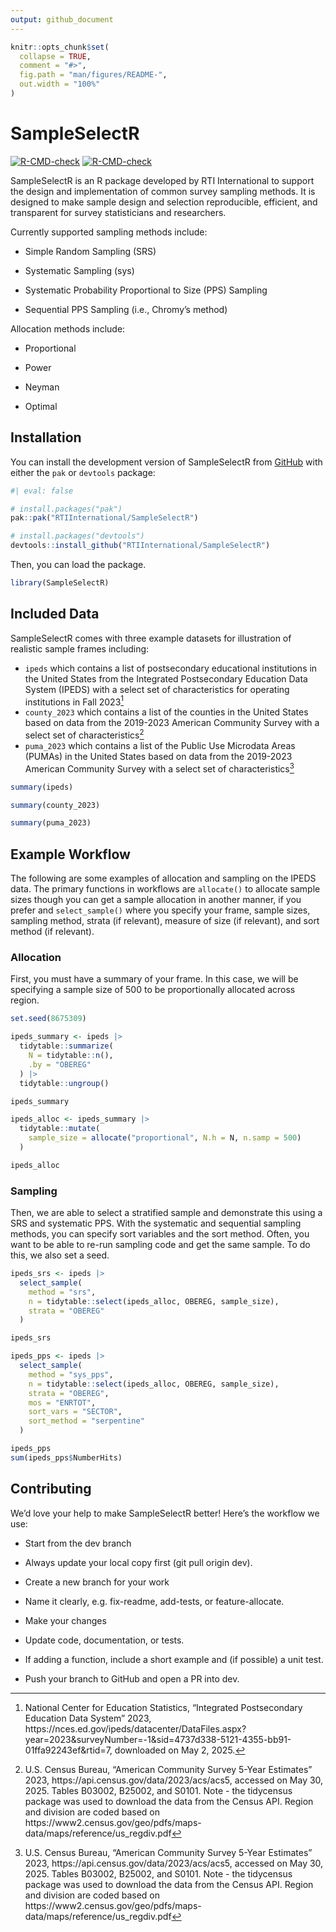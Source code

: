 ```yaml
---
output: github_document
---
```



```r
knitr::opts_chunk$set(
  collapse = TRUE,
  comment = "#>",
  fig.path = "man/figures/README-",
  out.width = "100%"
)
```


# SampleSelectR

<!-- badges: start -->
[![R-CMD-check](https://github.com/RTIInternational/SampleSelectR/actions/workflows/R-CMD-check.yaml/badge.svg)](https://github.com/RTIInternational/SampleSelectR/actions/workflows/R-CMD-check.yaml)
[![R-CMD-check](https://github.com/RTIInternational/SampleSelectR/actions/workflows/R-CMD-check.yaml/badge.svg)](https://github.com/RTIInternational/SampleSelectR/actions/workflows/R-CMD-check.yaml)
<!-- badges: end -->

SampleSelectR is an R package developed by RTI International to support the design and implementation of common survey sampling methods. It is designed to make sample design and selection reproducible, efficient, and transparent for survey statisticians and researchers.

Currently supported sampling methods include:

- Simple Random Sampling (SRS)

- Systematic Sampling (sys)

- Systematic Probability Proportional to Size (PPS) Sampling

- Sequential PPS Sampling (i.e., Chromy's method)

Allocation methods include:

- Proportional

- Power

- Neyman

- Optimal


## Installation

You can install the development version of SampleSelectR from
[GitHub](https://github.com/RTIInternational/SampleSelectR) with either the `pak` or `devtools` package:

```r
#| eval: false

# install.packages("pak")
pak::pak("RTIInternational/SampleSelectR")

# install.packages("devtools")
devtools::install_github("RTIInternational/SampleSelectR")
```

Then, you can load the package.

```r
library(SampleSelectR)
```

## Included Data

SampleSelectR comes with three example datasets for illustration of realistic sample frames including:

- `ipeds` which contains a list of postsecondary educational institutions in the United States from the Integrated Postsecondary Education Data System (IPEDS) with a select set of characteristics for operating institutions in Fall 2023^[National Center for Education Statistics, "Integrated Postsecondary Education Data System " 2023, https://nces.ed.gov/ipeds/datacenter/DataFiles.aspx?year=2023&surveyNumber=-1&sid=4737d338-5121-4355-bb91-01ffa92243ef&rtid=7, downloaded on May 2, 2025.]
- `county_2023` which contains a list of the counties in the United States based on data from the 2019-2023 American Community Survey with a select set of characteristics^[U.S. Census Bureau, "American Community Survey 5-Year Estimates" 2023, https://api.census.gov/data/2023/acs/acs5, accessed on May 30, 2025. Tables B03002, B25002, and S0101. Note - the tidycensus package was used to download the data from the Census API. Region and division are coded based on https://www2.census.gov/geo/pdfs/maps-data/maps/reference/us_regdiv.pdf]
- `puma_2023` which contains a list of the Public Use Microdata Areas (PUMAs) in the United States based on data from the 2019-2023 American Community Survey with a select set of characteristics^[U.S. Census Bureau, "American Community Survey 5-Year Estimates" 2023, https://api.census.gov/data/2023/acs/acs5, accessed on May 30, 2025. Tables B03002, B25002, and S0101. Note - the tidycensus package was used to download the data from the Census API. Region and division are coded based on https://www2.census.gov/geo/pdfs/maps-data/maps/reference/us_regdiv.pdf]


```r
summary(ipeds)

summary(county_2023)

summary(puma_2023)
```

## Example Workflow

The following are some examples of allocation and sampling on the IPEDS data. The primary functions in workflows are `allocate()` to allocate sample sizes though you can get a sample allocation in another manner, if you prefer and `select_sample()` where you specify your frame, sample sizes, sampling method, strata (if relevant), measure of size (if relevant), and sort method (if relevant).

### Allocation

First, you must have a summary of your frame. In this case, we will be specifying a sample size of 500 to be proportionally allocated across region.

```r
set.seed(8675309)

ipeds_summary <- ipeds |>
  tidytable::summarize(
    N = tidytable::n(),
    .by = "OBEREG"
  ) |>
  tidytable::ungroup()

ipeds_summary

ipeds_alloc <- ipeds_summary |>
  tidytable::mutate(
    sample_size = allocate("proportional", N.h = N, n.samp = 500)
  )

ipeds_alloc
```

### Sampling

Then, we are able to select a stratified sample and demonstrate this using a SRS and systematic PPS. With the systematic and sequential sampling methods, you can specify sort variables and the sort method. Often, you want to be able to re-run sampling code and get the same sample. To do this, we also set a seed.

```r
ipeds_srs <- ipeds |>
  select_sample(
    method = "srs",
    n = tidytable::select(ipeds_alloc, OBEREG, sample_size),
    strata = "OBEREG"
  )

ipeds_srs
```


```r
ipeds_pps <- ipeds |>
  select_sample(
    method = "sys_pps",
    n = tidytable::select(ipeds_alloc, OBEREG, sample_size),
    strata = "OBEREG",
    mos = "ENRTOT",
    sort_vars = "SECTOR",
    sort_method = "serpentine"
  )

ipeds_pps
sum(ipeds_pps$NumberHits)
```


## Contributing

We’d love your help to make SampleSelectR better! Here’s the workflow we use:

- Start from the dev branch

- Always update your local copy first (git pull origin dev).

- Create a new branch for your work

- Name it clearly, e.g. fix-readme, add-tests, or feature-allocate.

- Make your changes

- Update code, documentation, or tests.

- If adding a function, include a short example and (if possible) a unit test.

- Push your branch to GitHub and open a PR into dev.
